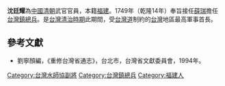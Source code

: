 '''沈廷耀'''為[[中國|中國]][[清朝|清朝]]武官官員，本籍[[福建|福建]]。1749年（乾隆14年）奉旨接任[[薛瑞|薛瑞]]擔任[[台灣鎮|台灣鎮]][[總兵|總兵]]。是[[台灣清治時期|台灣清治時期]]此期間，受[[台灣道|台灣道]]制約的[[台灣|台灣]]地區最高軍事首長。

{{start box}}
{{s-before|[[薛瑞|薛瑞]]}}
{{s-title|[[台灣鎮總兵|台灣鎮總兵]]|1749年上任}}
{{s-after|[[李有用|李有用]]}}
{{end box}}
{{start box}}
{{s-before|[[林洛|林洛]]}}
{{s-title|[[台灣水師協|台灣水師協]][[副將|副將]]|1748年上任}}
{{s-after|[[官玉|官玉]]}}
{{end box}}
{{start box}}
{{s-before|[[官玉|官玉]]}}
{{s-title|[[台灣水師協|台灣水師協]][[副將|副將]]|1751年上任}}
{{s-after|[[張勇_(清朝)|张勇]]}}
{{end box}}

==參考文獻==
*劉寧顏編，《重修台灣省通志》，台北市，台灣省文獻委員會，1994年。

[[Category:台灣水師協副將|Category:台灣水師協副將]]
[[Category:台灣鎮總兵|Category:台灣鎮總兵]]
[[Category:福建人|Category:福建人]]